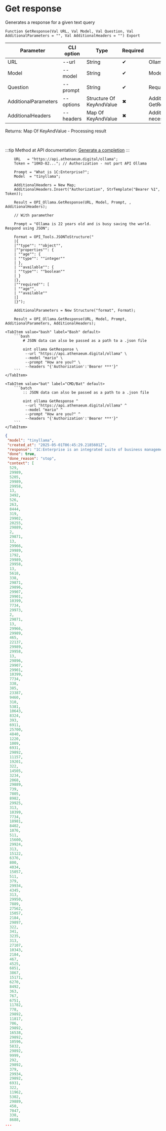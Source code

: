 ﻿---
sidebar_position: 2
---


# Get response
 Generates a response for a given text query



`Function GetResponse(Val URL, Val Model, Val Question, Val AdditionalParameters = "", Val AdditionalHeaders = "") Export`

  | Parameter | CLI option | Type | Required | Description |
  |-|-|-|-|-|
  | URL | --url | String | &#x2714; | Ollama server URL |
  | Model | --model | String | &#x2714; | Models name |
  | Question | --prompt | String | &#x2714; | Request text |
  | AdditionalParameters | --options | Structure Of KeyAndValue | &#x2716; | Additional parameters. See GetRequestParametersStructure |
  | AdditionalHeaders | --headers | Map Of KeyAndValue | &#x2716; | Additional request headers, if necessary |

  
  Returns:  Map Of KeyAndValue - Processing result

<br/>

:::tip
Method at API documentation: [Generate a completion](https://github.com/ollama/ollama/blob/main/docs/api.md#generate-a-completion)
:::
<br/>



```bsl title="1C:Enterprise/OneScript code example"
    URL   = "https://api.athenaeum.digital/ollama";
    Token = "10KO-82..."; // Authorization - not part API Ollama

    Prompt = "What is 1C:Enterprise?";
    Model  = "tinyllama";

    AdditionalHeaders = New Map;
    AdditionalHeaders.Insert("Authorization", StrTemplate("Bearer %1", Token));

    Result = OPI_Ollama.GetResponse(URL, Model, Prompt, , AdditionalHeaders);

    // With paramether

    Prompt = "Ollama is 22 years old and is busy saving the world. Respond using JSON";

    Format = OPI_Tools.JSONToStructure("
    |{
    |""type"": ""object"",
    |""properties"": {
    | ""age"": {
    | ""type"": ""integer""
    | },
    | ""available"": {
    | ""type"": ""boolean""
    | }
    |},
    |""required"": [
    | ""age"",
    | ""available""
    |]
    |}");

    AdditionalParameters = New Structure("format", Format);

    Result = OPI_Ollama.GetResponse(URL, Model, Prompt, AdditionalParameters, AdditionalHeaders);
```
 

 <Tabs>
  
    <TabItem value="bash" label="Bash" default>
        ```bash
            # JSON data can also be passed as a path to a .json file
            
            oint ollama GetResponse \
             --url "https://api.athenaeum.digital/ollama" \
             --model "mario" \
             --prompt "How are you?" \
             --headers "{'Authorization':'Bearer ***'}"
        ```
    </TabItem>
  
    <TabItem value="bat" label="CMD/Bat" default>
        ```batch
            :: JSON data can also be passed as a path to a .json file
            
            oint ollama GetResponse ^
             --url "https://api.athenaeum.digital/ollama" ^
             --model "mario" ^
             --prompt "How are you?" ^
             --headers "{'Authorization':'Bearer ***'}"
        ```
    </TabItem>
</Tabs>


```json title="Result"
{
 "model": "tinyllama",
 "created_at": "2025-05-01T06:45:29.2185601Z",
 "response": "1C:Enterprise is an integrated suite of business management applications that helps organizations streamline their operations, improve efficiency and boost productivity. It includes ERP (Enterprise Resource Planning), CRM (Customer Relationship Management), HRMS (Human Resources Management System) and MIS (Management Information System). These solutions provide comprehensive tools for managing finances, inventory, sales, purchasing, marketing, HR, operations and customer relations. The software is designed to help organizations of all sizes achieve their business objectives by increasing efficiency, reducing costs, improving decision-making, and enhancing overall value.",
 "done": true,
 "done_reason": "stop",
 "context": [
  529,
  29989,
  5205,
  29989,
  29958,
  13,
  3492,
  526,
  263,
  8444,
  319,
  29902,
  20255,
  29889,
  2,
  29871,
  13,
  29966,
  29989,
  1792,
  29989,
  29958,
  13,
  5618,
  338,
  29871,
  29896,
  29907,
  29901,
  10399,
  7734,
  29973,
  2,
  29871,
  13,
  29966,
  29989,
  465,
  22137,
  29989,
  29958,
  13,
  29896,
  29907,
  29901,
  10399,
  7734,
  338,
  385,
  23387,
  9460,
  310,
  5381,
  10643,
  8324,
  393,
  6911,
  25700,
  4840,
  1220,
  1009,
  6931,
  29892,
  11157,
  19201,
  322,
  14505,
  3234,
  2068,
  29889,
  739,
  7805,
  8982,
  29925,
  313,
  10399,
  7734,
  18981,
  8402,
  1076,
  511,
  15600,
  29924,
  313,
  15122,
  6376,
  800,
  4034,
  15057,
  511,
  379,
  29934,
  4345,
  313,
  29950,
  7889,
  27562,
  15057,
  2184,
  29897,
  322,
  341,
  3235,
  313,
  27107,
  10343,
  2184,
  467,
  4525,
  6851,
  3867,
  15171,
  6270,
  8492,
  363,
  767,
  6751,
  11782,
  778,
  29892,
  11817,
  706,
  29892,
  16538,
  29892,
  10596,
  5832,
  29892,
  9999,
  292,
  29892,
  379,
  29934,
  29892,
  6931,
  322,
  11962,
  5302,
  29889,
  450,
  7047,
  338,
  8688,
...
```
